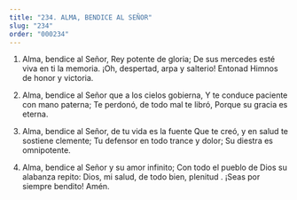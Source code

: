 ```yaml
---
title: "234. ALMA, BENDICE AL SEÑOR"
slug: "234"
order: "000234"
---
```


1. Alma, bendice al Señor, Rey potente de gloria; De sus mercedes esté viva en ti la memoria.
¡Oh, despertad, arpa y salterio! Entonad Himnos de honor y victoria.

2. Alma, bendice al Señor que a los cielos gobierna, Y te conduce paciente con mano paterna;
Te perdonó, de todo mal te libró, Porque su gracia es eterna.

3. Alma, bendice al Señor, de tu vida es la fuente Que te creó, y en salud te sostiene clemente; Tu defensor en todo trance y dolor;
Su diestra es omnipotente.

4. Alma, bendice al Señor y su amor infinito;
Con todo el pueblo de Dios su alabanza repito: Dios, mi salud, de todo bien, plenitud .
¡Seas por siempre bendito! Amén.